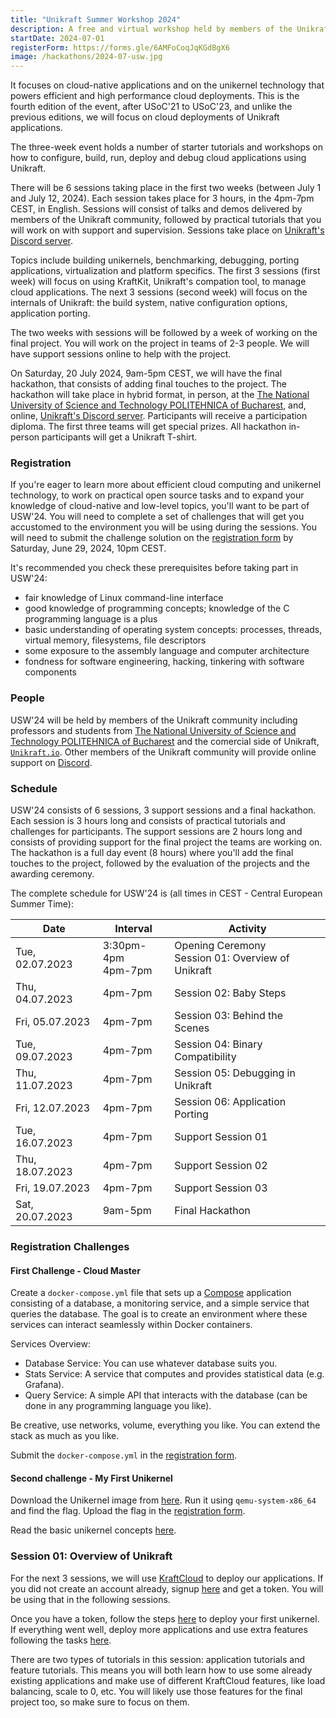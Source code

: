 ```yaml
---
title: "Unikraft Summer Workshop 2024"
description: A free and virtual workshop held by members of the Unikraft community this July 1 - July 20, 2024.
startDate: 2024-07-01
registerForm: https://forms.gle/6AMFoCoqJqKGdBgX6
image: /hackathons/2024-07-usw.jpg
---
```


It focuses on cloud-native applications and on the unikernel technology that powers efficient and high performance cloud deployments.
This is the fourth edition of the event, after USoC'21 to USoC'23, and unlike the previous editions, we will focus on cloud deployments of Unikraft applications.

The three-week event holds a number of starter tutorials and workshops on how to configure, build, run, deploy and debug cloud applications using Unikraft.

There will be 6 sessions taking place in the first two weeks (between July 1 and July 12, 2024).
Each session takes place for 3 hours, in the 4pm-7pm CEST, in English.
Sessions will consist of talks and demos delivered by members of the Unikraft community, followed by practical tutorials that you will work on with support and supervision.
Sessions take place on [Unikraft's Discord server](https://bit.ly/UnikraftDiscord).

Topics include building unikernels, benchmarking, debugging, porting applications, virtualization and platform specifics.
The first 3 sessions (first week) will focus on using KraftKit, Unikraft's compation tool, to manage cloud applications.
The next 3 sessions (second week) will focus on the internals of Unikraft: the build system, native configuration options, application porting.

The two weeks with sessions will be followed by a week of working on the final project.
You will work on the project in teams of 2-3 people.
We will have support sessions online to help with the project.

On Saturday, 20 July 2024, 9am-5pm CEST, we will have the final hackathon, that consists of adding final touches to the project.
The hackathon will take place in hybrid format, in person, at the [The National University of Science and Technology POLITEHNICA of Bucharest](https://upb.ro/en/), and, online, [Unikraft's Discord server](https://bit.ly/UnikraftDiscord).
Participants will receive a participation diploma.
The first three teams will get special prizes.
All hackathon in-person participants will get a Unikraft T-shirt.

### Registration

If you're eager to learn more about efficient cloud computing and unikernel technology, to work on practical open source tasks and to expand your knowledge of cloud-native and low-level topics, you'll want to be part of USW'24.
You will need to complete a set of challenges that will get you accustomed to the environment you will be using during the sessions.
You will need to submit the challenge solution on the [registration form](https://forms.gle/6AMFoCoqJqKGdBgX6) by Saturday, June 29, 2024, 10pm CEST.

It's recommended you check these prerequisites before taking part in USW'24:

* fair knowledge of Linux command-line interface
* good knowledge of programming concepts;
  knowledge of the C programming language is a plus
* basic understanding of operating system concepts: processes, threads, virtual memory, filesystems, file descriptors
* some exposure to the assembly language and computer architecture
* fondness for software engineering, hacking, tinkering with software components

### People

USW'24 will be held by members of the Unikraft community including professors and students from [The National University of Science and Technology POLITEHNICA of Bucharest](https://upb.ro/) and the comercial side of Unikraft, [`Unikraft.io`](https://unikraft.io/).
Other members of the Unikraft community will provide online support on [Discord](https://bit.ly/UnikraftDiscord).

### Schedule

USW'24 consists of 6 sessions, 3 support sessions and a final hackathon.
Each session is 3 hours long and consists of practical tutorials and challenges for participants.
The support sessions are 2 hours long and consists of providing support for the final project the teams are working on.
The hackathon is a full day event (8 hours) where you'll add the final touches to the project, followed by the evaluation of the projects and the awarding ceremony.

The complete schedule for USW'24 is (all times in CEST - Central European Summer Time):

| Date | Interval | Activity |
|------|----------|----------|
| Tue, 02.07.2023 | 3:30pm-4pm<br/> 4pm-7pm| Opening Ceremony<br/> Session 01: Overview of Unikraft |
| Thu, 04.07.2023 | 4pm-7pm | Session 02: Baby Steps |
| Fri, 05.07.2023 | 4pm-7pm | Session 03: Behind the Scenes |
| Tue, 09.07.2023 | 4pm-7pm | Session 04: Binary Compatibility |
| Thu, 11.07.2023 | 4pm-7pm | Session 05: Debugging in Unikraft |
| Fri, 12.07.2023 | 4pm-7pm | Session 06: Application Porting |
| Tue, 16.07.2023 | 4pm-7pm | Support Session 01 |
| Thu, 18.07.2023 | 4pm-7pm | Support Session 02 |
| Fri, 19.07.2023 | 4pm-7pm | Support Session 03 |
| Sat, 20.07.2023 | 9am-5pm | Final Hackathon |

### Registration Challenges

#### First Challenge - Cloud Master

Create a `docker-compose.yml` file that sets up a [Compose](https://docs.docker.com/compose/) application consisting of a database, a monitoring service, and a simple service that queries the database.
The goal is to create an environment where these services can interact seamlessly within Docker containers.

Services Overview:

 * Database Service: You can use whatever database suits you.
 * Stats Service: A service that computes and provides statistical data (e.g. Grafana).
 * Query Service: A simple API that interacts with the database (can be done in any programming language you like).

Be creative, use networks, volume, everything you like.
You can extend the stack as much as you like.

Submit the `docker-compose.yml` in the [registration form](https://forms.gle/6AMFoCoqJqKGdBgX6).

#### Second challenge - My First Unikernel

Download the Unikernel image from [here](https://github.com/unikraft-upb/USoC23-registration/raw/add-challenges/03-my-first-unikernel/my-first-unikernel_kvm-x86_64).
Run it using `qemu-system-x86_64` and find the flag.
Upload the flag in the [registration form](https://forms.gle/6AMFoCoqJqKGdBgX6).

Read the basic unikernel concepts [here](https://unikraft.org/docs/concepts).

### Session 01: Overview of Unikraft

For the next 3 sessions, we will use [KraftCloud](http://docs.kraft.cloud/) to deploy our applications.
If you did not create an account already, signup [here](https://console.kraft.cloud/signup) and get a token.
You will be using that in the following sessions.

Once you have a token, follow the steps [here](http://docs.kraft.cloud/quickstart/) to deploy your first unikernel.
If everything went well, deploy more applications and use extra features following the tasks [here](https://docs.google.com/spreadsheets/d/1_dOqYnHKQgkVJn0Tiudawna4d1SV_PGgS1D8oLmGD34/edit?usp=sharing).

There are two types of tutorials in this session: application tutorials and feature tutorials.
This means you will both learn how to use some already existing applications and make use of different KraftCloud features, like load balancing, scale to 0, etc.
You will likely use those features for the final project too, so make sure to focus on them.
